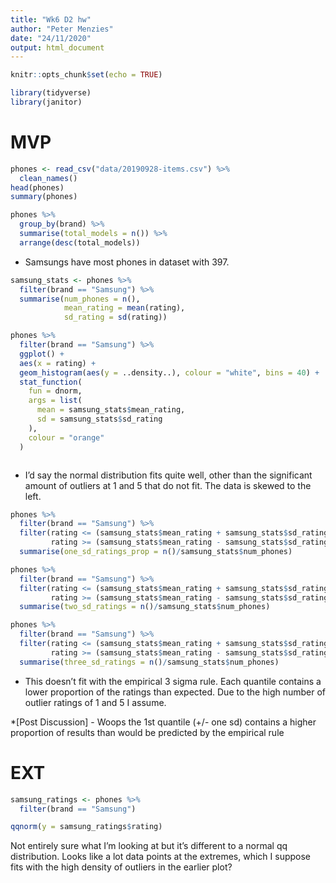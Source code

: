 ```yaml
---
title: "Wk6 D2 hw"
author: "Peter Menzies"
date: "24/11/2020"
output: html_document
---
```


```r
knitr::opts_chunk$set(echo = TRUE)
```
```r
library(tidyverse)
library(janitor)
```


# MVP 

```r
phones <- read_csv("data/20190928-items.csv") %>% 
  clean_names()
head(phones)
summary(phones)
```
```r
phones %>% 
  group_by(brand) %>% 
  summarise(total_models = n()) %>% 
  arrange(desc(total_models))
```
* Samsungs have most phones in dataset with 397.

```r
samsung_stats <- phones %>% 
  filter(brand == "Samsung") %>% 
  summarise(num_phones = n(),
            mean_rating = mean(rating),
            sd_rating = sd(rating))

phones %>% 
  filter(brand == "Samsung") %>% 
  ggplot() +
  aes(x = rating) +
  geom_histogram(aes(y = ..density..), colour = "white", bins = 40) +
  stat_function(
    fun = dnorm,
    args = list(
      mean = samsung_stats$mean_rating,
      sd = samsung_stats$sd_rating
    ),
    colour = "orange"
  )



```

* I'd say the normal distribution fits quite well, other than the significant amount of outliers at 1 and 5 that do not fit. The data is skewed to the left.

```r
phones %>% 
  filter(brand == "Samsung") %>% 
  filter(rating <= (samsung_stats$mean_rating + samsung_stats$sd_rating),
         rating >= (samsung_stats$mean_rating - samsung_stats$sd_rating)) %>% 
  summarise(one_sd_ratings_prop = n()/samsung_stats$num_phones)

phones %>% 
  filter(brand == "Samsung") %>% 
  filter(rating <= (samsung_stats$mean_rating + samsung_stats$sd_rating * 2),
         rating >= (samsung_stats$mean_rating - samsung_stats$sd_rating * 2)) %>% 
  summarise(two_sd_ratings = n()/samsung_stats$num_phones)

phones %>% 
  filter(brand == "Samsung") %>% 
  filter(rating <= (samsung_stats$mean_rating + samsung_stats$sd_rating * 3),
         rating >= (samsung_stats$mean_rating - samsung_stats$sd_rating * 3)) %>% 
  summarise(three_sd_ratings = n()/samsung_stats$num_phones)
```

* This doesn't fit with the empirical 3 sigma rule. Each quantile contains a lower proportion of the ratings than expected. Due to the high number of outlier ratings of 1 and 5 I assume. 


*[Post Discussion] - Woops the 1st quantile (+/- one sd) contains a higher proportion of results than would be predicted by the empirical rule

# EXT

```r
samsung_ratings <- phones %>% 
  filter(brand == "Samsung")

qqnorm(y = samsung_ratings$rating)
```

Not entirely sure what I'm looking at but it's different to a normal qq distribution. Looks like a lot data points at the extremes, which I suppose fits with the high density of outliers in the earlier plot?
